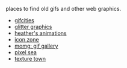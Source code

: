 
places to find old gifs and other web graphics.

- [gifcities](https://gifcities.org/)
- [glitter graphics](https://www.glitter-graphics.com/)
- [heather's animations](https://kawaiiyuri.com/fishy/index.html)
- [icon zone](http://wrasse.pw/joel/icons/)
- [momg: gif gallery](https://momg.neocities.org/)
- [pixel sea](https://pixelsea.neocities.org)
- [texture town](https://textures.neocities.org/)
